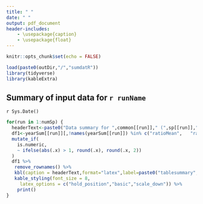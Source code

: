 ```yaml
---
title: " "
date: " "
output: pdf_document
header-includes:
    - \usepackage{caption}
    - \usepackage{float}
---
```


```r
knitr::opts_chunk$set(echo = FALSE)
```

```r
load(paste0(outDir,"/","sumdatR"))
library(tidyverse)
library(kableExtra)
```

## Summary of input data for `r runName`
`r Sys.Date()`

```r
for(run in 1:numSp) {
  headerText<-paste0("Data summary for ",common[[run]]," (",sp[[run]],")")
  df1<-yearSum[[run]][,!names(yearSum[[run]]) %in% c("ratioMean",	"ratioSE",	"deltaMean",	"deltaSE")] %>% #drop ratio estimators
  mutate_if(
    is.numeric,
    ~ ifelse(abs(.x) > 1, round(.x), round(.x, 2))
  )
  df1 %>%
   remove_rownames() %>%
   kbl(caption = headerText,format="latex",label=paste0("tablesummary",run)) %>%
   kable_styling(font_size = 8,
     latex_options = c("hold_position","basic","scale_down")) %>%
    print()
}
```

